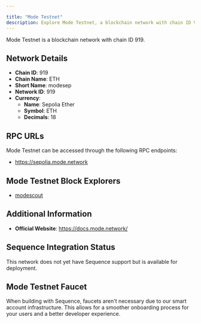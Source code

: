 ```yaml
---

title: "Mode Testnet"
description: Explore Mode Testnet, a blockchain network with chain ID 919. Learn about its native currency, Sepolia Ether, and how to interact with the network.
---
```




Mode Testnet is a blockchain network with chain ID 919.

## Network Details

- **Chain ID**: 919
- **Chain Name**: ETH
- **Short Name**: modesep
- **Network ID**: 919
- **Currency**: 
  - **Name**: Sepolia Ether
  - **Symbol**: ETH
  - **Decimals**: 18

## RPC URLs

Mode Testnet can be accessed through the following RPC endpoints:

- https://sepolia.mode.network

## Mode Testnet Block Explorers

- [modescout](https://sepolia.explorer.mode.network)

## Additional Information

- **Official Website**: https://docs.mode.network/

## Sequence Integration Status

This network does not yet have Sequence support but is available for deployment.

## Mode Testnet Faucet

When building with Sequence, faucets aren't necessary due to our smart account infrastructure. This allows for a smoother onboarding process for your users and a better developer experience.
